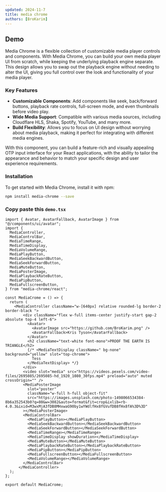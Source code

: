 ```yaml
---
updated: 2024-11-7
title: media chrome
authors: [BroKarim]
---
```



## Demo

<ComponentPreview Component={MediaChrome} />
Media Chrome is a flexible collection of customizable media player controls and components. With Media Chrome, you can build your own media player UI from scratch, while keeping the underlying playback engine separate. This design allows you to swap out the playback engine without needing to alter the UI, giving you full control over the look and functionality of your media player.

### Key Features

- **Customizable Components**: Add components like seek, back/forward buttons, playback rate controls, full-screen mode, and even thumbnails before video play.
- **Wide Media Support**: Compatible with various media sources, including Cloudflare HLS, Shaka, Spotify, YouTube, and many more.
- **Build Flexibility**: Allows you to focus on UI design without worrying about media playback, making it perfect for integrating with different media engines.


With this component, you can build a feature-rich and visually appealing OTP input interface for your React applications, with the ability to tailor the appearance and behavior to match your specific design and user experience requirements.

<Steps>
<Step>
 
### Installation

To get started with Media Chrome, install it with npm:

```bash
npm install media-chrome --save
```

</Step>
 
<Step>
 
### Copy paste this `demo.tsx` 

```tsx
import { Avatar, AvatarFallback, AvatarImage } from "@/components/ui/avatar";
import {
  MediaController,
  MediaControlBar,
  MediaTimeRange,
  MediaTimeDisplay,
  MediaVolumeRange,
  MediaPlayButton,
  MediaSeekBackwardButton,
  MediaSeekForwardButton,
  MediaMuteButton,
  MediaPosterImage,
  MediaPlaybackRateButton,
  MediaPipButton,
  MediaFullscreenButton,
} from "media-chrome/react";

const MediaCrome = () => {
  return (
    <MediaController className="w-[640px] relative rounded-lg border-2 border-black ">
        <div className="flex w-full items-center justify-start gap-2 absolute top-4 left-6">
          <Avatar>
            <AvatarImage src="https://github.com/BroKarim.png" />
            <AvatarFallback>Kris Tyson</AvatarFallback>
          </Avatar>
          <h2 className="text-white font-mono">PROOF THE EARTH IS TRIANGLE</h2>
          {/* <MediaTextDisplay className=" bg-none" background="yellow" slot="top-chrome">
            Tess
          </MediaTextDisplay> */}
        </div>
        <video slot="media" src="https://videos.pexels.com/video-files/2695085/2695085-hd_1920_1080_30fps.mp4" preload="auto" muted crossOrigin="" />
        <MediaPosterImage
          slot="poster"
          className="w-full h-full object-fit"
          src="https://images.unsplash.com/photo-1498066534384-8b6a352543b0?q=80&w=3082&auto=format&fit=crop&ixlib=rb-4.0.3&ixid=M3wxMjA3fDB8MHxwaG90by1wYWdlfHx8fGVufDB8fHx8fA%3D%3D"
        ></MediaPosterImage>
        <MediaControlBar>
          <MediaPlayButton></MediaPlayButton>
          <MediaSeekBackwardButton></MediaSeekBackwardButton>
          <MediaSeekForwardButton></MediaSeekForwardButton>
          <MediaTimeRange></MediaTimeRange>
          <MediaTimeDisplay showDuration></MediaTimeDisplay>
          <MediaMuteButton></MediaMuteButton>
          <MediaPlaybackRateButton></MediaPlaybackRateButton>
          <MediaPipButton></MediaPipButton>
          <MediaFullscreenButton></MediaFullscreenButton>
          <MediaVolumeRange></MediaVolumeRange>
        </MediaControlBar>
      </MediaController>
  );
};

export default MediaCrome;
```

</Step>

</Steps>


